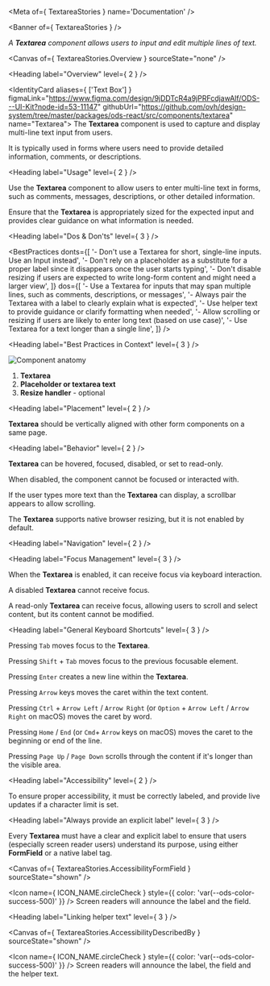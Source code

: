
<Meta of={ TextareaStories } name='Documentation' />

<Banner of={ TextareaStories } />

_A **Textarea** component allows users to input and edit multiple lines of text._

<Canvas of={ TextareaStories.Overview } sourceState="none" />

<Heading label="Overview" level={ 2 } />

<IdentityCard aliases={ ['Text Box'] }
              figmaLink="https://www.figma.com/design/9jDDTcR4a9jPRFcdjawAlf/ODS---UI-Kit?node-id=53-11147"
              githubUrl="https://github.com/ovh/design-system/tree/master/packages/ods-react/src/components/textarea"
              name="Textarea">
  The **Textarea** component is used to capture and display multi-line text input from users.

  It is typically used in forms where users need to provide detailed information, comments, or descriptions.
</IdentityCard>

<Heading label="Usage" level={ 2 } />

Use the **Textarea** component to allow users to enter multi-line text in forms, such as comments, messages, descriptions, or other detailed information.

Ensure that the **Textarea** is appropriately sized for the expected input and provides clear guidance on what information is needed.

<Heading label="Dos & Don'ts" level={ 3 } />

<BestPractices
  donts={[
    '- Don\'t use a Textarea for short, single-line inputs. Use an Input instead',
    '- Don\'t rely on a placeholder as a substitute for a proper label since it disappears once the user starts typing',
    '- Don\'t disable resizing if users are expected to write long-form content and might need a larger view',
  ]}
  dos={[
    '- Use a Textarea for inputs that may span multiple lines, such as comments, descriptions, or messages',
    '- Always pair the Textarea with a label to clearly explain what is expected',
    '- Use helper text to provide guidance or clarify formatting when needed',
    '- Allow scrolling or resizing if users are likely to enter long text (based on use case)',
    '- Use Textarea for a text longer than a single line',
  ]}
/>

<Heading label="Best Practices in Context" level={ 3 } />

![Component anatomy](components/textarea/anatomy.png "Component anatomy")

1. **Textarea**
2. **Placeholder or textarea text**
3. **Resize handler** - optional

<Heading label="Placement" level={ 2 } />

**Textarea** should be vertically aligned with other form components on a same page.

<Heading label="Behavior" level={ 2 } />

**Textarea** can be hovered, focused, disabled, or set to read-only.

When disabled, the component cannot be focused or interacted with.

If the user types more text than the **Textarea** can display, a scrollbar appears to allow scrolling.

The **Textarea** supports native browser resizing, but it is not enabled by default.

<Heading label="Navigation" level={ 2 } />

<Heading label="Focus Management" level={ 3 } />

When the **Textarea** is enabled, it can receive focus via keyboard interaction.

A disabled **Textarea** cannot receive focus.

A read-only **Textarea** can receive focus, allowing users to scroll and select content, but its content cannot be modified.

<Heading label="General Keyboard Shortcuts" level={ 3 } />

Pressing `Tab` moves focus to the **Textarea**.

Pressing `Shift` + `Tab` moves focus to the previous focusable element.

Pressing `Enter` creates a new line within the **Textarea**.

Pressing `Arrow` keys moves the caret within the text content.

Pressing `Ctrl` + `Arrow Left` / `Arrow Right` (or `Option` + `Arrow Left` / `Arrow Right` on macOS) moves the caret by word.

Pressing `Home` / `End` (or `Cmd`+ `Arrow` keys on macOS) moves the caret to the beginning or end of the line.

Pressing `Page Up` / `Page Down` scrolls through the content if it's longer than the visible area.

<Heading label="Accessibility" level={ 2 } />

To ensure proper accessibility, it must be correctly labeled, and provide live updates if a character limit is set.

<Heading label="Always provide an explicit label" level={ 3 } />

Every **Textarea** must have a clear and explicit label to ensure that users (especially screen reader users) understand its purpose,
using either **FormField** or a native label tag.

<Canvas of={ TextareaStories.AccessibilityFormField } sourceState="shown" />

<Icon name={ ICON_NAME.circleCheck }
      style={{ color: 'var(--ods-color-success-500)' }} /> Screen readers will announce the label and the field.

<Heading label="Linking helper text" level={ 3 } />

<Canvas of={ TextareaStories.AccessibilityDescribedBy } sourceState="shown" />

<Icon name={ ICON_NAME.circleCheck }
      style={{ color: 'var(--ods-color-success-500)' }} /> Screen readers will announce the label, the field and the helper text.
